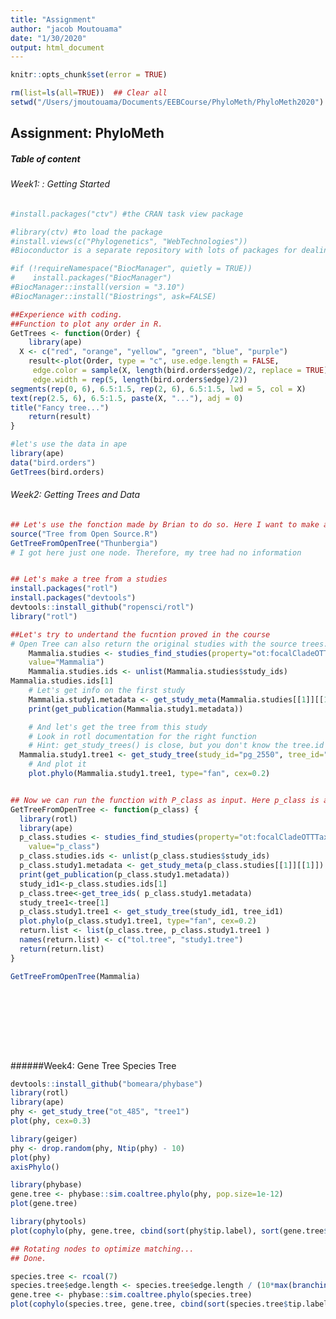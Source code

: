 ```yaml
---
title: "Assignment"
author: "jacob Moutouama"
date: "1/30/2020"
output: html_document
---
```


```r
knitr::opts_chunk$set(error = TRUE)
```

```r
rm(list=ls(all=TRUE))  ## Clear all
setwd("/Users/jmoutouama/Documents/EEBCourse/PhyloMeth/PhyloMeth2020")
```

## **Assignment: PhyloMeth**
##### Table of content {.tabset}
###### Week1: : Getting Started

```r
#install.packages("ctv") #the CRAN task view package

#library(ctv) #to load the package
#install.views(c("Phylogenetics", "WebTechnologies"))
#Bioconductor is a separate repository with lots of packages for dealing with genetic data, especially nextgen data. To install this and a few initial packages:

#if (!requireNamespace("BiocManager", quietly = TRUE))
#    install.packages("BiocManager")
#BiocManager::install(version = "3.10")
#BiocManager::install("Biostrings", ask=FALSE)

##Experience with coding.
##Function to plot any order in R.
GetTrees <- function(Order) {
    library(ape)
  X <- c("red", "orange", "yellow", "green", "blue", "purple")
    result<-plot(Order, type = "c", use.edge.length = FALSE,
     edge.color = sample(X, length(bird.orders$edge)/2, replace = TRUE),
     edge.width = rep(5, length(bird.orders$edge)/2))
segments(rep(0, 6), 6.5:1.5, rep(2, 6), 6.5:1.5, lwd = 5, col = X)
text(rep(2.5, 6), 6.5:1.5, paste(X, "..."), adj = 0)
title("Fancy tree...")
    return(result)
}

#let's use the data in ape
library(ape)
data("bird.orders")
GetTrees(bird.orders)


```


###### Week2: Getting Trees and Data

```r
## Let's use the fonction made by Brian to do so. Here I want to make a tree from  Open Tree of Life 
source("Tree from Open Source.R")
GetTreeFromOpenTree("Thunbergia")
# I got here just one node. Therefore, my tree had no information


## Let's make a tree from a studies
install.packages("rotl")
install.packages("devtools")
devtools::install_github("ropensci/rotl")
library("rotl")

##Let's try to undertand the fucntion proved in the course
# Open Tree can also return the original studies with the source trees.
    Mammalia.studies <- studies_find_studies(property="ot:focalCladeOTTTaxonName",
    value="Mammalia")
    Mammalia.studies.ids <- unlist(Mammalia.studies$study_ids)
Mammalia.studies.ids[1]
    # Let's get info on the first study
    Mammalia.study1.metadata <- get_study_meta(Mammalia.studies[[1]][[1]])
    print(get_publication(Mammalia.study1.metadata))

    # And let's get the tree from this study
    # Look in rotl documentation for the right function
    # Hint: get_study_trees() is close, but you don't know the tree.id
  Mammalia.study1.tree1 <- get_study_tree(study_id="pg_2550", tree_id="tree5522")
    # And plot it
    plot.phylo(Mammalia.study1.tree1, type="fan", cex=0.2)


## Now we can run the function with P_class as input. Here p_class is any class of species (Eg. Mammalia)
GetTreeFromOpenTree <- function(p_class) {
  library(rotl)
  library(ape)
  p_class.studies <- studies_find_studies(property="ot:focalCladeOTTTaxonName",
    value="p_class")
  p_class.studies.ids <- unlist(p_class.studies$study_ids)
  p_class.study1.metadata <- get_study_meta(p_class.studies[[1]][[1]])
  print(get_publication(p_class.study1.metadata))
  study_id1<-p_class.studies.ids[1]
  p_class.tree<-get_tree_ids( p_class.study1.metadata)
  study_tree1<-tree[1]
  p_class.study1.tree1 <- get_study_tree(study_id1, tree_id1)
  plot.phylo(p_class.study1.tree1, type="fan", cex=0.2)
  return.list <- list(p_class.tree, p_class.study1.tree1 )
  names(return.list) <- c("tol.tree", "study1.tree")
  return(return.list)
}

GetTreeFromOpenTree(Mammalia)










```



######Week4: Gene Tree Species Tree



```r
devtools::install_github("bomeara/phybase")
library(rotl)
library(ape)
phy <- get_study_tree("ot_485", "tree1")
plot(phy, cex=0.3)
```


```r
library(geiger)
phy <- drop.random(phy, Ntip(phy) - 10)
plot(phy)
axisPhylo()
```

```r
library(phybase)
gene.tree <- phybase::sim.coaltree.phylo(phy, pop.size=1e-12)
plot(gene.tree)
```

```r
library(phytools)
plot(cophylo(phy, gene.tree, cbind(sort(phy$tip.label), sort(gene.tree$tip.label))))
```

```r
## Rotating nodes to optimize matching...
## Done.

species.tree <- rcoal(7)
species.tree$edge.length <- species.tree$edge.length / (10*max(branching.times(species.tree)))
gene.tree <- phybase::sim.coaltree.phylo(species.tree)
plot(cophylo(species.tree, gene.tree, cbind(sort(species.tree$tip.label), sort(gene.tree$tip.label))))

```



